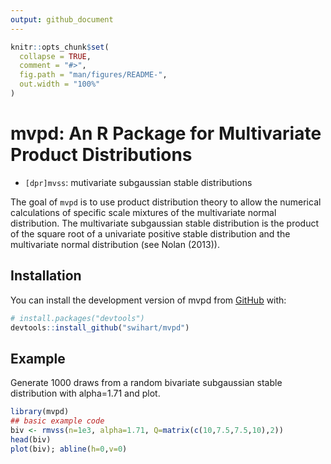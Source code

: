 ```yaml
---
output: github_document
---
```


<!-- README.md is generated from README.Rmd. Please edit that file -->

```r
knitr::opts_chunk$set(
  collapse = TRUE,
  comment = "#>",
  fig.path = "man/figures/README-",
  out.width = "100%"
)
```

# mvpd: An R Package for Multivariate Product Distributions

  * `[dpr]mvss`: mutivariate subgaussian stable distributions
  
<!-- badges: start -->
<!-- badges: end -->

The goal of `mvpd` is to use product distribution theory to allow the 
numerical calculations of specific scale mixtures of the multivariate normal
distribution.  The multivariate subgaussian stable distribution is the product
of the square root of a univariate positive stable distribution and the 
multivariate normal distribution (see Nolan (2013)).

## Installation

You can install the development version of mvpd from [GitHub](https://github.com/) with:

``` r
# install.packages("devtools")
devtools::install_github("swihart/mvpd")
```

## Example

Generate 1000 draws from a random bivariate subgaussian stable distribution
with alpha=1.71 and plot.

```r
library(mvpd)
## basic example code
biv <- rmvss(n=1e3, alpha=1.71, Q=matrix(c(10,7.5,7.5,10),2))
head(biv)
plot(biv); abline(h=0,v=0)
```
